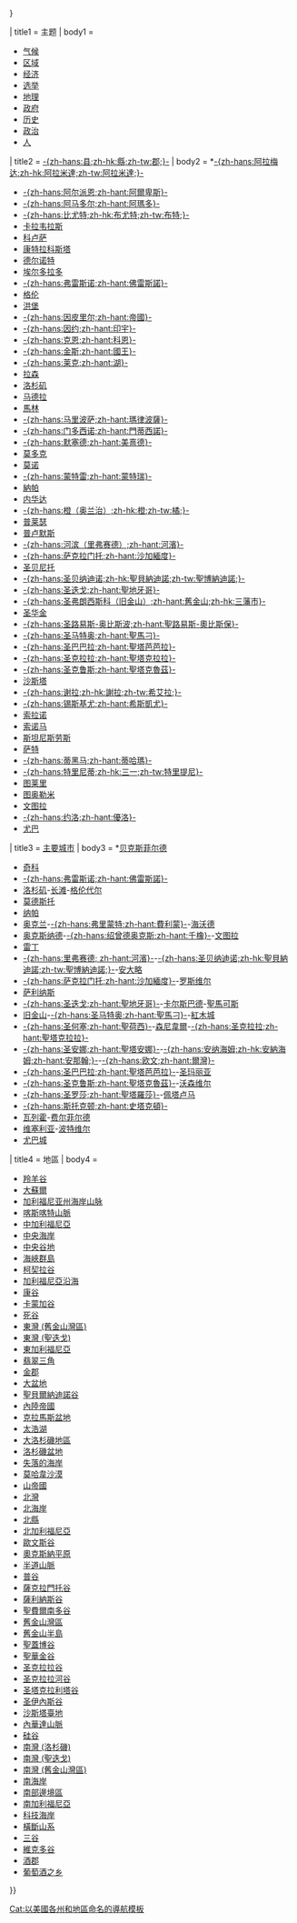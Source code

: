 {{US state navigation box
|name      = [[加利福尼亚州|加利福尼亚]]
|type      = [[美國州份|州]]
|capital   = [[沙加緬度|-{zh-hans:萨克拉门托;zh-hk:薩克拉門托;zh-tw:沙加緬度;}-]]
|bodyclass = hlist
|subtitle  = 
|color = {{California/color}}
|flag_image     = Flag of California.svg
|flag_caption   = 加利福尼亚州州旗
|template_name  = 加利福尼亚州
|collapse_state = {{{collapse_state|{{{1<includeonly>|autocollapse</includeonly>}}}}}}

| title1 = 主题
| body1 =
* [[加利福尼亚州气候|气候]]
* [[加利福尼亚州区域|区域]]
* [[加利福尼亚州经济|经济]]
* [[加利福尼亚州选举|选举]]
* [[加利福尼亚州地理|地理]]
* [[加利福尼亚州政府|政府]]
* [[加利福尼亞州歷史|历史]]
* [[加利福尼亚州政治|政治]]
* [[:Category:加州人|人]]

| title2 = [[加利福尼亞州行政區劃|-{zh-hans:县;zh-hk:縣;zh-tw:郡;}-]]
| body2 = *[[阿拉米達縣|-{zh-hans:阿拉梅达;zh-hk:阿拉米達;zh-tw:阿拉米達;}-]]
*[[阿尔派恩县 (加利福尼亚州)|-{zh-hans:阿尔派恩;zh-hant:阿爾卑斯}-]]
*[[阿马多尔县 (加利福尼亚州)|-{zh-hans:阿马多尔;zh-hant:阿瑪多}-]]
*[[布特郡 (加利福尼亞州)|-{zh-hans:比尤特;zh-hk:布尤特;zh-tw:布特;}-]]
*[[卡拉韦拉斯县 (加利福尼亚州)|卡拉韦拉斯]]
*[[科卢萨县 (加利福尼亚州)|科卢萨]]
*[[康特拉科斯塔縣 (加利福尼亞州)|康特拉科斯塔]]
*[[德尔诺特县 (加利福尼亚州)|德尔诺特]]
*[[埃尔多拉多县 (加利福尼亚州)|埃尔多拉多]]
*[[費雷斯諾縣 (加利福尼亞州)|-{zh-hans:弗雷斯诺;zh-hant:佛雷斯諾}-]]
*[[格伦县 (加利福尼亚州)|格伦]]
*[[洪堡縣 (加利福尼亞州)|洪堡]]
*[[因皮里尔县 (加利福尼亚州)|-{zh-hans:因皮里尔;zh-hant:帝國}-]]
*[[因约县 (加利福尼亚州)|-{zh-hans:因约;zh-hant:印宇}-]]
*[[克恩县 (加利福尼亚州)|-{zh-hans:克恩;zh-hant:科恩}-]]
*[[金斯县 (加利福尼亚州)|-{zh-hans:金斯;zh-hant:國王}-]]
*[[萊克縣 (加利福尼亞州)|-{zh-hans:莱克;zh-hant:湖}-]]
*[[拉森县 (加利福尼亚州)|拉森]]
*[[洛杉矶县|洛杉矶]]
*[[馬德拉縣 (加利福尼亞州)|马德拉]]
*[[马林县 (加利福尼亚州)|馬林]]
*[[马里波萨县 (加利福尼亚州)|-{zh-hans:马里波萨;zh-hant:瑪律波薩}-]]
*[[门多西诺县|-{zh-hans:门多西诺;zh-hant:門蒂西諾}-]]
*[[默塞德縣 (加利福尼亞州)|-{zh-hans:默塞德;zh-hant:美熹德}-]]
*[[莫多克县 (加利福尼亚州)|莫多克]]
*[[莫诺县 (加利福尼亚州)|莫诺]]
*[[蒙特雷縣 (加利福尼亞州)|-{zh-hans:蒙特雷;zh-hant:蒙特瑞}-]]
*[[纳帕县|納帕]]
*[[內華達縣 (加利福尼亞州)|内华达]]
*[[橙縣 (加利福尼亞州)|-{zh-hans:橙（奥兰治）;zh-hk:橙;zh-tw:橘;}-]]
*[[普莱瑟县|普莱瑟]]
*[[普卢默斯县 (加利福尼亚州)|普卢默斯]]
*[[河濱縣|-{zh-hans:河滨（里弗赛德）;zh-hant:河濱}-]]
*[[沙加緬度郡 (加利福尼亞州)|-{zh-hans:萨克拉门托;zh-hant:沙加緬度}-]]
*[[聖貝尼托縣 (加利福尼亞州)|圣贝尼托]]
*[[聖貝納迪諾縣 (加利福尼亞州)|-{zh-hans:圣贝纳迪诺;zh-hk:聖貝納迪諾;zh-tw:聖博納迪諾;}-]]
*[[聖地牙哥郡 (加利福尼亞州)|-{zh-hans:圣迭戈;zh-hant:聖地牙哥}-]]
*[[旧金山|-{zh-hans:圣弗朗西斯科（旧金山）;zh-hant:舊金山;zh-hk:三藩市}-]]
*[[聖華金縣|圣华金]]
*[[聖路易斯-奧比斯波縣 (加利福尼亞州)|-{zh-hans:圣路易斯-奥比斯波;zh-hant:聖路易斯-奧比斯保}-]]
*[[聖馬刁郡 (加利福尼亞州)|-{zh-hans:圣马特奥;zh-hant:聖馬刁}-]]
*[[聖巴巴拉縣|-{zh-hans:圣巴巴拉;zh-hant:聖塔芭芭拉}-]]
*[[聖塔克拉拉縣|-{zh-hans:圣克拉拉;zh-hant:聖塔克拉拉}-]]
*[[聖塔克魯茲縣 (加利福尼亚州)|-{zh-hans:圣克鲁斯;zh-hant:聖塔克魯茲}-]]
*[[沙斯塔县 (加利福尼亚州)|沙斯塔]]
*[[謝拉縣 (加利福尼亞州)|-{zh-hans:谢拉;zh-hk:謝拉;zh-tw:希艾拉;}-]]
*[[锡斯基尤县 (加利福尼亚州)|-{zh-hans:锡斯基尤;zh-hant:希斯凱尤}-]]
*[[索拉诺县 (加利福尼亚州)|索拉诺]]
*[[索诺马县 (加利福尼亚州)|索诺马]]
*[[斯坦尼斯劳斯县 (加利福尼亚州)|斯坦尼斯劳斯]]
*[[萨特县 (加利福尼亚州)|萨特]]
*[[蒂黑马县 (加利福尼亚州)|-{zh-hans:蒂黑马;zh-hant:蒂哈瑪}-]]
*[[特里尼蒂县 (加利福尼亚州)|-{zh-hans:特里尼蒂;zh-hk:三一;zh-tw:特里提尼}-]]
*[[图莱里县 (加利福尼亚州)|图莱里]]
*[[图奥勒米县 (加利福尼亚州)|图奥勒米]]
*[[文图拉县 (加利福尼亚州)|文图拉]]
*[[優洛縣 (加利福尼亞州)|-{zh-hans:约洛;zh-hant:優洛}-]]
*[[尤巴县 (加利福尼亚州)|尤巴]]

| title3 = [[加利福尼亚州市镇列表|主要城市]]
| body3 = *[[贝克斯菲尔德 (加利福尼亚州)|贝克斯菲尔德]]
*[[奇科 (加利福尼亚州)|奇科]]
*[[弗雷斯诺|-{zh-hans:弗雷斯诺;zh-hant:佛雷斯諾}-]]
*[[洛杉矶]]-[[长滩 (加利福尼亚州)|长滩]]-[[格伦代尔 (加利福尼亚州)|格伦代尔]]
*[[莫德斯托 (加利福尼亞州)|莫德斯托]]
*[[纳帕 (加利福尼亚州)|纳帕]]
*[[奥克兰 (加利福尼亚州)|奥克兰]]-[[費利蒙 (加利福尼亞州)|-{zh-hans:弗里蒙特;zh-hant:費利蒙}-]]-[[海沃德 (加利福尼亚州)|海沃德]]
*[[奥克斯纳德 (加利福尼亚州)|奥克斯纳德]]-[[紹曾德奧克斯 (加利福尼亞州)|-{zh-hans:绍曾德奥克斯;zh-hant:千橡}-]]-[[文图拉 (加利福尼亚州)|文图拉]]
*[[雷丁 (加利福尼亚州)|雷丁]]
*[[里弗赛德 (加利福尼亚州)|-{zh-hans:里弗赛德; zh-hant:河濱}-]]-[[聖貝納迪諾 (加利福尼亞州)|-{zh-hans:圣贝纳迪诺;zh-hk:聖貝納迪諾;zh-tw:聖博納迪諾;}-]]-[[安大略 (加利福尼亚州)|安大略]]
*[[沙加緬度|-{zh-hans:萨克拉门托;zh-hant:沙加緬度}-]]-[[罗斯维尔 (加利福尼亚州)|罗斯维尔]]
*[[萨利纳斯 (加利福尼亚州)|萨利纳斯]]
*[[聖地牙哥 (加利福尼亞州)|-{zh-hans:圣迭戈;zh-hant:聖地牙哥}-]]-[[卡尔斯巴德 (加利福尼亚州)|卡尔斯巴德]]-[[聖馬可斯 (加利福尼亞州)|聖馬可斯]]
*[[旧金山]]-[[聖馬刁 (加利福尼亞州)|-{zh-hans:圣马特奥;zh-hant:聖馬刁}-]]-[[紅木城]]
*[[聖荷西 (加利福尼亞州)|-{zh-hans:圣何塞;zh-hant:聖荷西}-]]-[[森尼韋爾 (加利福尼亞州)|森尼韋爾]]-[[圣克拉拉 (加利福尼亚州)|-{zh-hans:圣克拉拉;zh-hant:聖塔克拉拉}-]]
*[[圣安娜 (加利福尼亚州)|-{zh-hans:圣安娜;zh-hant:聖塔安娜}-]]-[[安那翰 (加利福尼亞州)|-{zh-hans:安纳海姆;zh-hk:安納海姆;zh-hant:安那翰;}-]]-[[歐文 (加利福尼亞州)|-{zh-hans:欧文;zh-hant:爾灣}-]]
*[[圣巴巴拉 (加利福尼亚州)|-{zh-hans:圣巴巴拉;zh-hant:聖塔芭芭拉}-]]-[[圣玛丽亚 (加利福尼亚州)|圣玛丽亚]]
*[[聖塔克魯茲 (加利福尼亞州)|-{zh-hans:圣克鲁斯;zh-hant:聖塔克魯茲}-]]-[[沃森维尔 (加利福尼亚州)|沃森维尔]]
*[[聖羅莎 (加利福尼亞州)|-{zh-hans:圣罗莎;zh-hant:聖塔羅莎}-]]-[[佩塔卢马]]
*[[斯托克顿 (加利福尼亚州)|-{zh-hans:斯托克顿;zh-hant:史塔克頓}-]]
*[[瓦列霍 (加利福尼亚州)|瓦列霍]]-[[费尔菲尔德 (加利福尼亚州)|费尔菲尔德]]
*[[维塞利亚 (加利福尼亚州)|维塞利亚]]-[[波特维尔 (加利福尼亚州)|波特维尔]]
*[[尤巴城 (加利福尼亚州)|尤巴城]]

| title4 = 地區
| body4 =
* [[羚羊谷]]
* [[大蘇爾]]
* [[加利福尼亚州海岸山脉]]
* [[喀斯喀特山脈]]
* [[中加利福尼亞]]
* [[中央海岸]]
* [[中央谷地]]
* [[海峽群島 (加利福尼亞州)|海峽群島]]
* [[柯契拉谷]]
* [[加利福尼亞沿海]]
* [[康谷]]
* [[卡蒙加谷]]
* [[死谷]]
* [[東灣 (舊金山灣區)]]
* [[東灣 (聖迭戈)]]
* [[東加利福尼亞]]
* [[翡翠三角]]
* [[金郡]]
* [[大盆地]]
* [[聖貝爾納迪諾谷]]
* [[內陸帝國]]
* [[克拉馬斯盆地]]
* [[太浩湖]]
* [[大洛杉磯地區]]
* [[洛杉磯盆地]]
* [[失落的海岸]]
* [[莫哈韋沙漠]]
* [[山帝國 (聖迭戈)|山帝國]]
* [[北灣 (舊金山灣區)|北灣]]
* [[北海岸 (加利福尼亞州)|北海岸]]
* [[北縣 (聖迭戈地區)|北縣]]
* [[北加利福尼亞州|北加利福尼亞]]
* [[歐文斯谷]]
* [[奧克斯納平原]]
* [[半道山脈]]
* [[普谷]]
* [[薩克拉門托谷]]
* [[薩利納斯谷]]
* [[聖費爾南多谷]]
* [[舊金山灣區]]
* [[舊金山半島]]
* [[聖蓋博谷]]
* [[聖華金谷]]
* [[圣克拉拉谷]]
* [[圣克拉拉河谷]]
* [[圣塔克拉利塔谷]]
* [[圣伊內斯谷]]
* [[沙斯塔臺地]]
* [[內華達山脈]]
* [[硅谷]]
* [[南灣 (洛杉磯)]]
* [[南灣 (聖迭戈)]]
* [[南灣 (舊金山灣區)]]
* [[南海岸 (加利福尼亞州)|南海岸]]
* [[南部邊境區 (加利福尼亞州)|南部邊境區]]
* [[南加利福尼亞]]
* [[科技海岸]]
* [[橫斷山系]]
* [[三谷]]
* [[維克多谷]]
* [[酒郡 (加利福尼亞州)|酒郡]]
* [[加州葡萄酒之乡|葡萄酒之乡]]
}}<noinclude>
{{collapsible option|statename=optional}}
{{U.S. state templates|state=expanded}}

[[Cat:以美國各州和地區命名的導航模板]]
</noinclude>